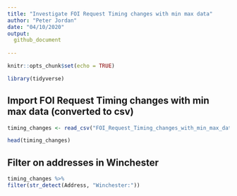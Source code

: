 ```yaml
---
title: "Investigate FOI Request Timing changes with min max data"
author: "Peter Jordan"
date: "04/10/2020"
output: 
  github_document
    
---
```


```r
knitr::opts_chunk$set(echo = TRUE)
```

```r
library(tidyverse)
```

## Import FOI Request Timing changes with min max data (converted to csv)

```r
timing_changes <- read_csv("FOI_Request_Timing_changes_with_min_max_data.csv")

head(timing_changes)
```

## Filter on addresses in Winchester

```r
timing_changes %>% 
filter(str_detect(Address, "Winchester:"))
```

